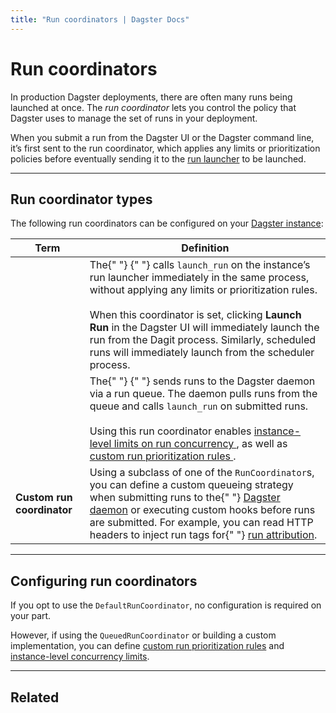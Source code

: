 ```yaml
---
title: "Run coordinators | Dagster Docs"
---
```


# Run coordinators

In production Dagster deployments, there are often many runs being launched at once. The _run coordinator_ lets you control the policy that Dagster uses to manage the set of runs in your deployment.

When you submit a run from the Dagster UI or the Dagster command line, it’s first sent to the run coordinator, which applies any limits or prioritization policies before eventually sending it to the [run launcher](https://docs.dagster.io/deployment/run-launcher) to be launched.

---

## Run coordinator types

The following run coordinators can be configured on your [Dagster instance](/deployment/dagster-instance):

<table
  className="table"
  style={{
    width: "100%",
  }}
>
  <thead>
    <tr>
      <th
        style={{
          width: "20%",
        }}
      >
        Term
      </th>
      <th>Definition</th>
    </tr>
  </thead>
  <tbody>
    <tr>
      <td>
        <strong>
          <PyObject
            module="dagster._core.run_coordinator"
            object="DefaultRunCoordinator"
          />
        </strong>
      </td>
      <td>
        The{" "}
        <PyObject
          module="dagster._core.run_coordinator"
          object="DefaultRunCoordinator"
        />{" "}
        calls <code>launch_run</code> on the instance’s run launcher immediately
        in the same process, without applying any limits or prioritization
        rules.
        <br />
        <br />
        When this coordinator is set, clicking <strong>Launch Run</strong> in the
        Dagster UI will immediately launch the run from the Dagit process. Similarly,
        scheduled runs will immediately launch from the scheduler process.
      </td>
    </tr>
    <tr>
      <td>
        <strong>
          <PyObject
            module="dagster._core.run_coordinator"
            object="QueuedRunCoordinator"
          />
        </strong>
      </td>
      <td>
        The{" "}
        <PyObject
          module="dagster._core.run_coordinator"
          object="QueuedRunCoordinator"
        />{" "}
        sends runs to the Dagster daemon via a run queue. The daemon pulls runs
        from the queue and calls <code>launch_run</code> on submitted runs.
        <br />
        <br />
        Using this run coordinator enables <a href="/guides/limiting-concurrency-in-data-pipelines">
          instance-level limits on run concurrency
        </a>, as well as <a href="/guides/customizing-run-queue-priority">
          custom run prioritization rules
        </a>.
      </td>
    </tr>
    <tr>
      <td>
        <strong>Custom run coordinator</strong>
      </td>
      <td>
        Using a subclass of one of the <code>RunCoordinator</code>s, you can
        define a custom queueing strategy when submitting runs to the{" "}
        <a href="/deployment/dagster-daemon">Dagster daemon</a> or executing
        custom hooks before runs are submitted. For example, you can read HTTP
        headers to inject run tags for{" "}
        <a href="/guides/dagster/run-attribution">run attribution</a>.
      </td>
    </tr>
  </tbody>
</table>

---

## Configuring run coordinators

If you opt to use the `DefaultRunCoordinator`, no configuration is required on your part.

However, if using the `QueuedRunCoordinator` or building a custom implementation, you can define [custom run prioritization rules](/guides/customizing-run-queue-priority) and [instance-level concurrency limits](/guides/limiting-concurrency-in-data-pipelines).

---

## Related

<ArticleList>
  <ArticleListItem
    title="Customizing run queue priority"
    href="/guides/customizing-run-queue-priority"
  ></ArticleListItem>
  <ArticleListItem
    title="Limiting concurrency in data pipelines"
    href="/guides/limiting-concurrency-in-data-pipelines"
  ></ArticleListItem>
  <ArticleListItem
    title="Setting up run attribution"
    href="/guides/dagster/run-attribution"
  ></ArticleListItem>
  <ArticleListItem
    title="Run launchers"
    href="/deployment/run-launchers"
  ></ArticleListItem>
  <ArticleListItem
    title="Managing Dagster Cloud deployments"
    href="/dagster-cloud/developing-testing/managing-deployments"
  ></ArticleListItem>
  <ArticleListItem
    title="Dagster instance"
    href="/deployment/dagster-instance"
  ></ArticleListItem>
</ArticleList>
